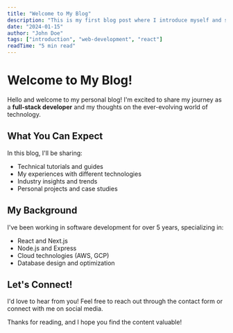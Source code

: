```yaml
---
title: "Welcome to My Blog"
description: "This is my first blog post where I introduce myself and share my thoughts on web development."
date: "2024-01-15"
author: "John Doe"
tags: ["introduction", "web-development", "react"]
readTime: "5 min read"
---
```


# Welcome to My Blog!

Hello and welcome to my personal blog! I'm excited to share my journey as a **full-stack developer** and my thoughts on the ever-evolving world of technology.

## What You Can Expect

In this blog, I'll be sharing:

- Technical tutorials and guides
- My experiences with different technologies
- Industry insights and trends
- Personal projects and case studies

## My Background

I've been working in software development for over 5 years, specializing in:

- React and Next.js
- Node.js and Express
- Cloud technologies (AWS, GCP)
- Database design and optimization

## Let's Connect!

I'd love to hear from you! Feel free to reach out through the contact form or connect with me on social media.

Thanks for reading, and I hope you find the content valuable!
